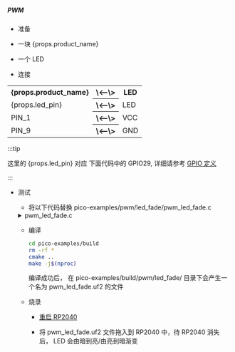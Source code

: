 ##### PWM

- 准备

- 一块 {props.product_name}
- 一个 LED

- 连接

<table>
    <tr>
        <th>{props.product_name}</th>
        <th>\<--\></th>
        <th>LED</th>
    </tr>
    <tr>
        <td>{props.led_pin}</td>
        <th>\<--\></th>
        <td>LED</td>
    </tr>
    <tr>
        <td>PIN_1</td>
        <th>\<--\></th>
        <td>VCC</td>
    </tr>
    <tr>
        <td>PIN_9</td>
        <th>\<--\></th>
        <td>GND</td>
    </tr>
</table>

:::tip

这里的 {props.led_pin} 对应 下面代码中的 GPIO29, 详细请参考 <a href={props.gpio_definition}>GPIO 定义</a>

:::

- 测试

    - 将以下代码替换 pico-examples/pwm/led_fade/pwm_led_fade.c

    <details>

    <summary>pwm_led_fade.c</summary>{" "}

    ```
        #include "pico/stdlib.h"
        #include <stdio.h>
        #include "pico/time.h"
        #include "hardware/irq.h"
        #include "hardware/pwm.h"

        #define PWD_FADE_LED_PIN 29

        void on_pwm_wrap() {
            static int fade = 0;
            static bool going_up = true;

            pwm_clear_irq(pwm_gpio_to_slice_num(PWD_FADE_LED_PIN));

            if (going_up) {
                ++fade;
                if (fade > 255) {
                    fade = 255;
                    going_up = false;
                }
            } else {
                --fade;
                if (fade < 0) {
                    fade = 0;
                    going_up = true;
                }
            }

            pwm_set_gpio_level(PWD_FADE_LED_PIN, fade * fade);
        }

        int main() {

            gpio_set_function(PWD_FADE_LED_PIN, GPIO_FUNC_PWM);

            uint slice_num = pwm_gpio_to_slice_num(PWD_FADE_LED_PIN);

            pwm_clear_irq(slice_num);
            pwm_set_irq_enabled(slice_num, true);
            irq_set_exclusive_handler(PWM_IRQ_WRAP, on_pwm_wrap);
            irq_set_enabled(PWM_IRQ_WRAP, true);

            pwm_config config = pwm_get_default_config();
            pwm_config_set_clkdiv(&config, 4.f);
            pwm_init(slice_num, &config, true);

            while (1)
                tight_loop_contents();
        }
    ```

    </details>

    - 编译

        ```bash
        cd pico-examples/build
        rm -rf *
        cmake ..
        make -j$(nproc)
        ```

        编译成功后， 在 pico-examples/build/pwm/led_fade/ 目录下会产生一个名为 pwm_led_fade.uf2 的文件

    - 烧录

        - <a href={props.flash_url}>重启 RP2040</a>

        - 将 pwm_led_fade.uf2 文件拖入到 RP2040 中，待 RP2040 消失后， LED 会由暗到亮/由亮到暗渐变
